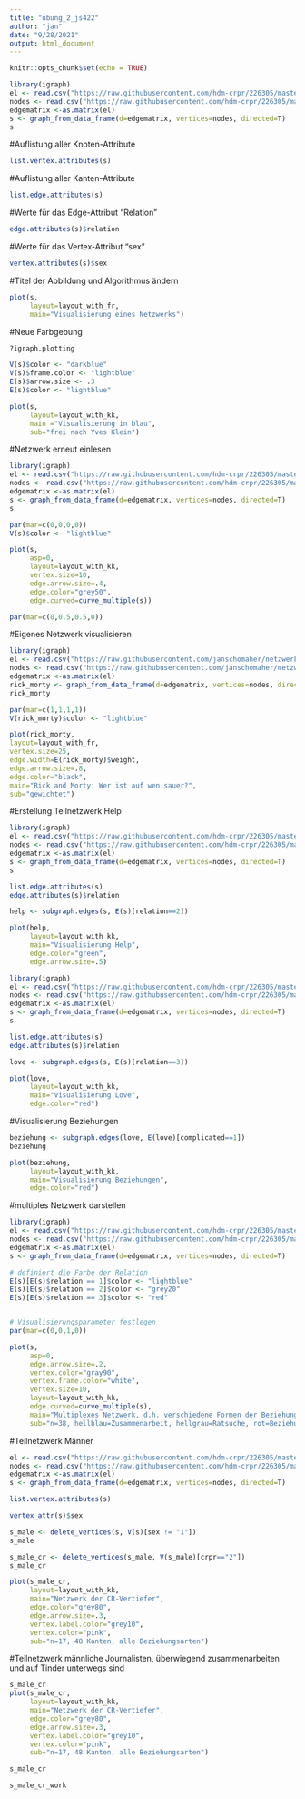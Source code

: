 ```yaml
---
title: "übung_2_js422"
author: "jan"
date: "9/28/2021"
output: html_document
---
```


```r
knitr::opts_chunk$set(echo = TRUE)
```

```r
library(igraph)
el <- read.csv("https://raw.githubusercontent.com/hdm-crpr/226305/master/data/crpr2/edges.csv", header=T, as.is=T, sep = ",")
nodes <- read.csv("https://raw.githubusercontent.com/hdm-crpr/226305/master/data/crpr2/nodes.csv", header=T, as.is=T, sep = ",")
edgematrix <-as.matrix(el)
s <- graph_from_data_frame(d=edgematrix, vertices=nodes, directed=T)
s
```
#Auflistung aller Knoten-Attribute
```r
list.vertex.attributes(s)
```
#Auflistung aller Kanten-Attribute
```r
list.edge.attributes(s)
```
#Werte für das Edge-Attribut "Relation"
```r
edge.attributes(s)$relation
```
#Werte für das Vertex-Attribut "sex"

```r
vertex.attributes(s)$sex
```
#Titel der Abbildung und Algorithmus ändern
```r
plot(s,
     layout=layout_with_fr,
     main="Visualisierung eines Netzwerks")
```
#Neue Farbgebung

```r

?igraph.plotting

V(s)$color <- "darkblue"
V(s)$frame.color <- "lightblue"
E(s)$arrow.size <- .3
E(s)$color <- "lightblue"

plot(s,
     layout=layout_with_kk,
     main ="Visualisierung in blau",
     sub="frei nach Yves Klein")

```
#Netzwerk erneut einlesen
```r
library(igraph)
el <- read.csv("https://raw.githubusercontent.com/hdm-crpr/226305/master/data/crpr2/edges.csv", header=T, as.is=T, sep = ",")
nodes <- read.csv("https://raw.githubusercontent.com/hdm-crpr/226305/master/data/crpr2/nodes.csv", header=T, as.is=T, sep = ",")
edgematrix <-as.matrix(el)
s <- graph_from_data_frame(d=edgematrix, vertices=nodes, directed=T)
s

par(mar=c(0,0,0,0))
V(s)$color <- "lightblue"

plot(s,
     asp=0, 
     layout=layout_with_kk,
     vertex.size=10,
     edge.arrow.size=.4,
     edge.color="grey50",
     edge.curved=curve_multiple(s))

par(mar=c(0,0.5,0.5,0)) 
```
#Eigenes Netzwerk visualisieren

```r
library(igraph)
el <- read.csv("https://raw.githubusercontent.com/janschomaher/netzwerkanalyse/main/el_rick.csv?token=ARL4VWGID3AFYBUCJOEH4ULBKLJJO", header=T, as.is=T, sep = ",")
nodes <- read.csv("https://raw.githubusercontent.com/janschomaher/netzwerkanalyse/main/nl_rick2.csv", header=T, as.is=T, sep = ",")
edgematrix <-as.matrix(el)
rick_morty <- graph_from_data_frame(d=edgematrix, vertices=nodes, directed=T)
rick_morty

par(mar=c(1,1,1,1)) 
V(rick_morty)$color <- "lightblue"

plot(rick_morty,
layout=layout_with_fr,
vertex.size=25,
edge.width=E(rick_morty)$weight,		
edge.arrow.size=.8,
edge.color="black",
main="Rick and Morty: Wer ist auf wen sauer?",
sub="gewichtet")
```
#Erstellung Teilnetzwerk Help

```r
library(igraph)
el <- read.csv("https://raw.githubusercontent.com/hdm-crpr/226305/master/data/crpr2/edges.csv", header=T, as.is=T, sep = ",")
nodes <- read.csv("https://raw.githubusercontent.com/hdm-crpr/226305/master/data/crpr2/nodes.csv", header=T, as.is=T, sep = ",")
edgematrix <-as.matrix(el)
s <- graph_from_data_frame(d=edgematrix, vertices=nodes, directed=T)
s

list.edge.attributes(s)
edge.attributes(s)$relation

help <- subgraph.edges(s, E(s)[relation==2])

plot(help,
     layout=layout_with_kk,
     main="Visualisierung Help",
     edge.color="green",
     edge.arrow.size=.5)

```
```r
library(igraph)
el <- read.csv("https://raw.githubusercontent.com/hdm-crpr/226305/master/data/crpr2/edges.csv", header=T, as.is=T, sep = ",")
nodes <- read.csv("https://raw.githubusercontent.com/hdm-crpr/226305/master/data/crpr2/nodes.csv", header=T, as.is=T, sep = ",")
edgematrix <-as.matrix(el)
s <- graph_from_data_frame(d=edgematrix, vertices=nodes, directed=T)
s

list.edge.attributes(s)
edge.attributes(s)$relation

love <- subgraph.edges(s, E(s)[relation==3])

plot(love,
     layout=layout_with_kk,
     main="Visualisierung Love",
     edge.color="red")
```
#Visualisierung Beziehungen

```r
beziehung <- subgraph.edges(love, E(love)[complicated==1])
beziehung

plot(beziehung,
     layout=layout_with_kk,
     main="Visualisierung Beziehungen",
     edge.color="red")
```

#multiples Netzwerk darstellen
```r
library(igraph)
el <- read.csv("https://raw.githubusercontent.com/hdm-crpr/226305/master/data/crpr2/edges.csv", header=T, as.is=T, sep = ",")
nodes <- read.csv("https://raw.githubusercontent.com/hdm-crpr/226305/master/data/crpr2/nodes.csv", header=T, as.is=T, sep = ",")
edgematrix <-as.matrix(el)
s <- graph_from_data_frame(d=edgematrix, vertices=nodes, directed=T)

# definiert die Farbe der Relation
E(s)[E(s)$relation == 1]$color <- "lightblue" 
E(s)[E(s)$relation == 2]$color <- "grey20"
E(s)[E(s)$relation == 3]$color <- "red"


# Visualisierungsparameter festlegen
par(mar=c(0,0,1,0)) 

plot(s,
     asp=0,
     edge.arrow.size=.2,
     vertex.color="gray90",
     vertex.frame.color="white",
     vertex.size=10,
     layout=layout_with_kk,
     edge.curved=curve_multiple(s),
     main="Multiplexes Netzwerk, d.h. verschiedene Formen der Beziehung",
     sub="n=38, hellblau=Zusammenarbeit, hellgrau=Ratsuche, rot=Beziehung")
```

#Teilnetzwerk Männer

```r
el <- read.csv("https://raw.githubusercontent.com/hdm-crpr/226305/master/data/crpr2/edges.csv", header=T, as.is=T, sep = ",")
nodes <- read.csv("https://raw.githubusercontent.com/hdm-crpr/226305/master/data/crpr2/nodes.csv", header=T, as.is=T, sep = ",")
edgematrix <-as.matrix(el)
s <- graph_from_data_frame(d=edgematrix, vertices=nodes, directed=T)

list.vertex.attributes(s)

vertex_attr(s)$sex

s_male <- delete_vertices(s, V(s)[sex != "1"]) 
s_male

s_male_cr <- delete_vertices(s_male, V(s_male)[crpr=="2"]) 
s_male_cr

plot(s_male_cr, 
     layout=layout_with_kk,
     main="Netzwerk der CR-Vertiefer",
     edge.color="grey80",
     edge.arrow.size=.3,
     vertex.label.color="grey10",
     vertex.color="pink",
     sub="n=17, 48 Kanten, alle Beziehungsarten")
```

#Teilnetzwerk männliche Journalisten, überwiegend zusammenarbeiten und auf Tinder unterwegs sind
```r
s_male_cr
plot(s_male_cr, 
     layout=layout_with_kk,
     main="Netzwerk der CR-Vertiefer",
     edge.color="grey80",
     edge.arrow.size=.3,
     vertex.label.color="grey10",
     vertex.color="pink",
     sub="n=17, 48 Kanten, alle Beziehungsarten")

s_male_cr

s_male_cr_work
```

